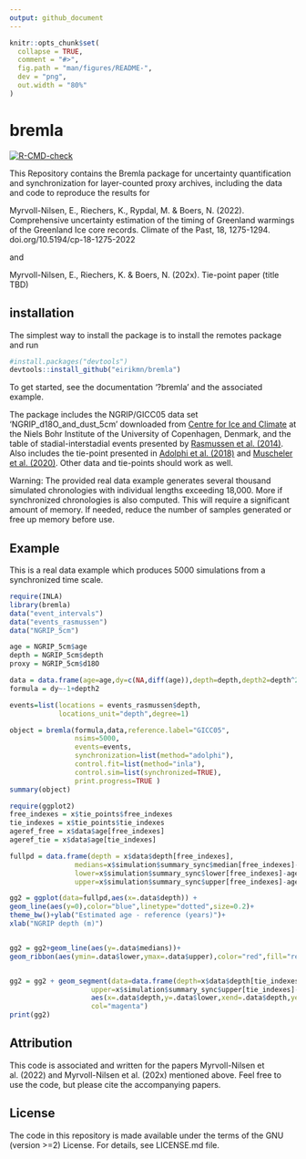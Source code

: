 ```yaml
---
output: github_document
---
```


<!-- README.md is generated from README.Rmd. Please edit that file -->

```r
knitr::opts_chunk$set(
  collapse = TRUE,
  comment = "#>",
  fig.path = "man/figures/README-",
  dev = "png",
  out.width = "80%"
)
```

# bremla

<!-- badges: start -->
[![R-CMD-check](https://github.com/eirikmn/bremla/actions/workflows/R-CMD-check.yaml/badge.svg)](https://github.com/eirikmn/bremla/actions/workflows/R-CMD-check.yaml)
<!-- badges: end -->

This Repository contains the Bremla package for uncertainty quantification and synchronization for layer-counted proxy archives, including the data and code to reproduce the results for

Myrvoll-Nilsen, E., Riechers, K., Rypdal, M. & Boers, N. (2022). Comprehensive uncertainty estimation of the timing of Greenland warmings of the Greenland Ice core records. Climate of the Past, 18, 1275-1294. doi.org/10.5194/cp-18-1275-2022

and 

Myrvoll-Nilsen, E., Riechers, K. & Boers, N. (202x). Tie-point paper (title TBD)

## installation

The simplest way to install the package is to install the remotes package and run
```r
#install.packages("devtools")
devtools::install_github("eirikmn/bremla")
```

To get started, see the documentation '?bremla' and the associated example.

The package includes the NGRIP/GICC05 data set 'NGRIP_d18O_and_dust_5cm' downloaded from [Centre for Ice and Climate](iceandclimate.nbi.ku.dk) at the Niels Bohr Institute of the University of Copenhagen, Denmark, and the table of stadial-interstadial events presented by [Rasmussen et al. (2014)](https://www.sciencedirect.com/science/article/pii/S0277379114003485). Also includes the tie-point presented in [Adolphi et al. (2018)](https://cp.copernicus.org/articles/14/1755/2018/) and [Muscheler et al. (2020)](https://www.cambridge.org/core/journals/radiocarbon/article/testing-and-improving-the-intcal20-calibration-curve-with-independent-records/D72D9214C47FE9441B5E730D33DCCE3D). Other data and tie-points should work as well.

Warning: The provided real data example generates several thousand simulated chronologies with individual lengths exceeding 18,000. More if synchronized chronologies is also computed. This will require a significant amount of memory. If needed, reduce the number of samples generated or free up memory before use.

## Example
This is a real data example which produces 5000 simulations from a synchronized time scale.
```r
require(INLA)
library(bremla)
data("event_intervals")
data("events_rasmussen")
data("NGRIP_5cm")

age = NGRIP_5cm$age
depth = NGRIP_5cm$depth
proxy = NGRIP_5cm$d18O

data = data.frame(age=age,dy=c(NA,diff(age)),depth=depth,depth2=depth^2,proxy=proxy)
formula = dy~-1+depth2

events=list(locations = events_rasmussen$depth,
            locations_unit="depth",degree=1)

object = bremla(formula,data,reference.label="GICC05",
                nsims=5000,
                events=events,
                synchronization=list(method="adolphi"),
                control.fit=list(method="inla"),
                control.sim=list(synchronized=TRUE),
                print.progress=TRUE )
summary(object)
```

```r
require(ggplot2)
free_indexes = x$tie_points$free_indexes
tie_indexes = x$tie_points$tie_indexes
ageref_free = x$data$age[free_indexes]
ageref_tie = x$data$age[tie_indexes]

fullpd = data.frame(depth = x$data$depth[free_indexes],
                medians=x$simulation$summary_sync$median[free_indexes]-ageref_free,
                lower=x$simulation$summary_sync$lower[free_indexes]-ageref_free,
                upper=x$simulation$summary_sync$upper[free_indexes]-ageref_free)

gg2 = ggplot(data=fullpd,aes(x=.data$depth)) +
geom_line(aes(y=0),color="blue",linetype="dotted",size=0.2)+
theme_bw()+ylab("Estimated age - reference (years)")+
xlab("NGRIP depth (m)")


gg2 = gg2+geom_line(aes(y=.data$medians))+
geom_ribbon(aes(ymin=.data$lower,ymax=.data$upper),color="red",fill="red",alpha=0.3)


gg2 = gg2 + geom_segment(data=data.frame(depth=x$data$depth[tie_indexes],                                          median=x$simulation$summary_sync$median[tie_indexes]-ageref_tie,                               lower=x$simulation$summary_sync$lower[tie_indexes]-ageref_tie,
                    upper=x$simulation$summary_sync$upper[tie_indexes]-ageref_tie),
                    aes(x=.data$depth,y=.data$lower,xend=.data$depth,yend=.data$upper),
                    col="magenta")
print(gg2)
```   
## Attribution

This code is associated and written for the papers Myrvoll-Nilsen et al. (2022) and Myrvoll-Nilsen et al. (202x) mentioned above. Feel free to use the code, but please cite the accompanying papers.

## License

The code in this repository is made available under the terms of the GNU (version >=2) License. For details, see LICENSE.md file.
